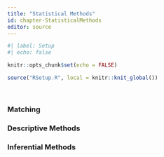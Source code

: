 ```yaml
---
title: "Statistical Methods"
id: chapter-StatisticalMethods
editor: source
---
```

  
```r
#| label: Setup
#| echo: false

knitr::opts_chunk$set(echo = FALSE)

source("RSetup.R", local = knitr::knit_global())
```

\

### Matching


### Descriptive Methods


### Inferential Methods
